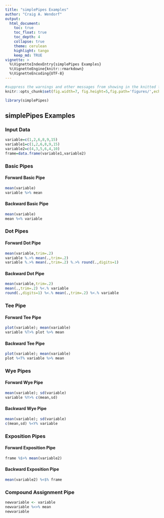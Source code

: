 ```yaml
---
title: "simplePipes Examples"
author: "Craig A. Wendorf"
output:
  html_document:
    toc: true
    toc_float: true
    toc_depth: 4
    collapse: true
    theme: cerulean
    highlight: tango
    keep_md: TRUE
vignette: >
  %\VignetteIndexEntry{simplePipes Examples}
  %\VignetteEngine{knitr::rmarkdown}
  %\VignetteEncoding{UTF-8}
---
```


```r
#suppress the warnings and other messages from showing in the knitted file.
knitr::opts_chunk$set(fig.width=7, fig.height=5,fig.path='figures/',echo=TRUE,warning=FALSE,message=FALSE)
```

```r
library(simplePipes)
```

## simplePipes Examples

### Input Data

```r
variable=c(1,2,6,8,9,15)
variable1=c(1,2,6,8,9,15)
variable2=c(4,3,5,6,4,10)
frame=data.frame(variable1,variable2)
```

### Basic Pipes

#### Forward Basic Pipe

```r
mean(variable)
variable %>% mean
```

#### Backward Basic Pipe

```r
mean(variable)
mean %<% variable
```

### Dot Pipes

#### Forward Dot Pipe

```r
mean(variable,trim=.2)
variable %.>% mean(.,trim=.2)
variable %.>% mean(.,trim=.2) %.>% round(.,digits=1)
```

#### Backward Dot Pipe

```r
mean(variable,trim=.2)
mean(.,trim=.2) %<.% variable
round(.,digits=1) %<.% mean(.,trim=.2) %<.% variable
```

### Tee Pipe

#### Forward Tee Pipe

```r
plot(variable); mean(variable)
variable %T>% plot %>% mean
```

#### Backward Tee Pipe

```r
plot(variable); mean(variable)
plot %<T% variable %>% mean
```

### Wye Pipes

#### Forward Wye Pipe

```r
mean(variable); sd(variable)
variable %Y>% c(mean,sd)
```

#### Backward Wye Pipe

```r
mean(variable); sd(variable)
c(mean,sd) %<Y% variable
```

### Exposition Pipes

#### Forward Exposition Pipe

```r
frame %$>% mean(variable2)
```

#### Backward Exposition Pipe

```r
mean(variable2) %<$% frame
```

### Compound Assignment Pipe

```r
newvariable <- variable
newvariable %<>% mean
newvariable
```
